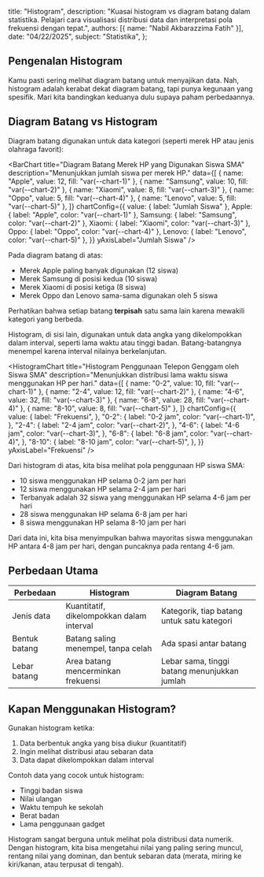 
  title: "Histogram",
  description: "Kuasai histogram vs diagram batang dalam statistika. Pelajari cara visualisasi distribusi data dan interpretasi pola frekuensi dengan tepat.",
  authors: [{ name: "Nabil Akbarazzima Fatih" }],
  date: "04/22/2025",
  subject: "Statistika",
};

## Pengenalan Histogram

Kamu pasti sering melihat diagram batang untuk menyajikan data. Nah, histogram adalah kerabat dekat diagram batang, tapi punya kegunaan yang spesifik. Mari kita bandingkan keduanya dulu supaya paham perbedaannya.

## Diagram Batang vs Histogram

Diagram batang digunakan untuk data kategori (seperti merek HP atau jenis olahraga favorit):

<BarChart
  title="Diagram Batang Merek HP yang Digunakan Siswa SMA"
  description="Menunjukkan jumlah siswa per merek HP."
  data={[
    { name: "Apple", value: 12, fill: "var(--chart-1)" },
    { name: "Samsung", value: 10, fill: "var(--chart-2)" },
    { name: "Xiaomi", value: 8, fill: "var(--chart-3)" },
    { name: "Oppo", value: 5, fill: "var(--chart-4)" },
    { name: "Lenovo", value: 5, fill: "var(--chart-5)" },
  ]}
  chartConfig={{
    value: { label: "Jumlah Siswa" },
    Apple: { label: "Apple", color: "var(--chart-1)" },
    Samsung: { label: "Samsung", color: "var(--chart-2)" },
    Xiaomi: { label: "Xiaomi", color: "var(--chart-3)" },
    Oppo: { label: "Oppo", color: "var(--chart-4)" },
    Lenovo: { label: "Lenovo", color: "var(--chart-5)" },
  }}
  yAxisLabel="Jumlah Siswa"
/>

Pada diagram batang di atas:

- Merek Apple paling banyak digunakan (12 siswa)
- Merek Samsung di posisi kedua (10 siswa)
- Merek Xiaomi di posisi ketiga (8 siswa)
- Merek Oppo dan Lenovo sama-sama digunakan oleh 5 siswa

Perhatikan bahwa setiap batang **terpisah** satu sama lain karena mewakili kategori yang berbeda.

Histogram, di sisi lain, digunakan untuk data angka yang dikelompokkan dalam interval, seperti lama waktu atau tinggi badan. Batang-batangnya menempel karena interval nilainya berkelanjutan.

<HistogramChart
  title="Histogram Penggunaan Telepon Genggam oleh Siswa SMA"
  description="Menunjukkan distribusi lama waktu siswa menggunakan HP per hari."
  data={[
    { name: "0-2", value: 10, fill: "var(--chart-1)" },
    { name: "2-4", value: 12, fill: "var(--chart-2)" },
    { name: "4-6", value: 32, fill: "var(--chart-3)" },
    { name: "6-8", value: 28, fill: "var(--chart-4)" },
    { name: "8-10", value: 8, fill: "var(--chart-5)" },
  ]}
  chartConfig={{
    value: {
      label: "Frekuensi",
    },
    "0-2": {
      label: "0-2 jam",
      color: "var(--chart-1)",
    },
    "2-4": {
      label: "2-4 jam",
      color: "var(--chart-2)",
    },
    "4-6": {
      label: "4-6 jam",
      color: "var(--chart-3)",
    },
    "6-8": {
      label: "6-8 jam",
      color: "var(--chart-4)",
    },
    "8-10": {
      label: "8-10 jam",
      color: "var(--chart-5)",
    },
  }}
  yAxisLabel="Frekuensi"
/>

Dari histogram di atas, kita bisa melihat pola penggunaan HP siswa SMA:

- 10 siswa menggunakan HP selama 0-2 jam per hari
- 12 siswa menggunakan HP selama 2-4 jam per hari
- Terbanyak adalah 32 siswa yang menggunakan HP selama 4-6 jam per hari
- 28 siswa menggunakan HP selama 6-8 jam per hari
- 8 siswa menggunakan HP selama 8-10 jam per hari

Dari data ini, kita bisa menyimpulkan bahwa mayoritas siswa menggunakan HP antara 4-8 jam per hari, dengan puncaknya pada rentang 4-6 jam.

## Perbedaan Utama

| Perbedaan     | Histogram                                 | Diagram Batang                               |
| ------------- | ----------------------------------------- | -------------------------------------------- |
| Jenis data    | Kuantitatif, dikelompokkan dalam interval | Kategorik, tiap batang untuk satu kategori   |
| Bentuk batang | Batang saling menempel, tanpa celah       | Ada spasi antar batang                       |
| Lebar batang  | Area batang mencerminkan frekuensi        | Lebar sama, tinggi batang menunjukkan jumlah |

## Kapan Menggunakan Histogram?

Gunakan histogram ketika:

1. Data berbentuk angka yang bisa diukur (kuantitatif)
2. Ingin melihat distribusi atau sebaran data
3. Data dapat dikelompokkan dalam interval

Contoh data yang cocok untuk histogram:

- Tinggi badan siswa
- Nilai ulangan
- Waktu tempuh ke sekolah
- Berat badan
- Lama penggunaan gadget

Histogram sangat berguna untuk melihat pola distribusi data numerik. Dengan histogram, kita bisa mengetahui nilai yang paling sering muncul, rentang nilai yang dominan, dan bentuk sebaran data (merata, miring ke kiri/kanan, atau terpusat di tengah).

